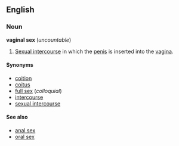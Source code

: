 ==English==
===Noun===
'''vaginal sex''' (''uncountable'')

#[[Sexual intercourse]] in which the [[penis]] is inserted into the [[vagina]].

====Synonyms====
*[[coition]]
*[[coitus]]
*[[full sex]] (''colloquial'')
*[[intercourse]]
*[[sexual intercourse]]

====See also====
*[[anal sex]]
*[[oral sex]]